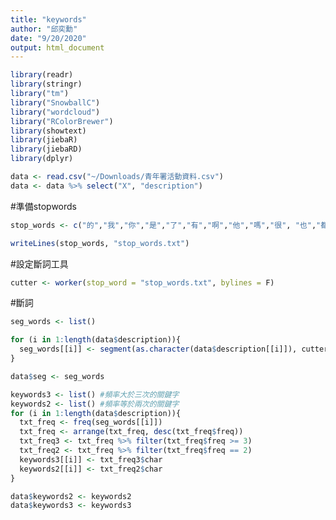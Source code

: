 ```yaml
---
title: "keywords"
author: "邱奕勳"
date: "9/20/2020"
output: html_document
---
```

```r
library(readr)
library(stringr)
library("tm")
library("SnowballC")
library("wordcloud")
library("RColorBrewer")
library(showtext)
library(jiebaR)
library(jiebaRD)
library(dplyr)
```

```r
data <- read.csv("~/Downloads/青年署活動資料.csv")
data <- data %>% select("X", "description")
```
#準備stopwords
```r
stop_words <- c("的","我","你","是","了","有","啊","他","嗎","很", "也","都", "欸","好","要","就","喔","對","可以","不","會","跟","吧","在","什麼", "看","但","感覺","他們","應該" ,"沒","說","那","還是","貼圖","覺得","不是","真的","知道","被", "想", "去", "她",  "沒有","為","怎麼","太","就是","不會","所以","這","一個","人","這個","比較","很多","自己","做","用","而且","現在","等","一樣","找", "這樣","https","才","寫","好像","有點","可能","因為","還有","多","然後" ,"需要","到","一下","不要","看到","檔案","你們","那麼","再","又","這種", "更","如果","啦", "時候","一定","上","像" ,"整個","這是" ,"比","怎樣" ,"來","讓","只是" ,"可是","com", "那個","阿","無法","以","還","之前", "買","一點","誰","叫",  "這麼", "高" , "吼" ,"我會","不過","大",  "看來","打","NA","一直","不用","已經","而已","死","意思","出來","把","直接","記得","不能","是不是", "實在","快","www", "幹嘛","不然","聽","畢竟","完","今天","喜歡","哪裡","先","個","關係","時間","下", "到底","算",  "但是","拿",  "東西","耶","反正","適合","開始","給", "tw",  "結果","還好","上次","be", "不想","其他","非常","youtu", "哪","還要","當", "靠" ,"完全","影響","只有","小","其實", "啥","改","回","搞","找到","發現", "一","看過" ,"學者",  "超","原來","滿","我要","最","接受","影片","裡面","只","8", "很難","有沒有","地方", "中","一次","別人","真","難怪","那種", "過","呢","想到","認識","只能","的確","為何","想像","忘記","根本","以後","人家","得","了解","就要","蠻","兩個","多少","著","有人","該","雖然","長","升","與","9","剛好","事","如何","1", "想要","指","起來","正常","哦","那些","大家","而","部分","唸","絕對","目前","久","昨天","可","至少","不到","有些","講話","最後","不好", "或", "不夠","大概","看起來","方法","太多","突然","忘","放",  "開","沒事","明天","E6",  "最近", "能","繼續","走", "後","沒人","還在","每個","之類","通常","不敢","好險","新",  "整理","從", "必須","變","差",  "跑","拜託","差不多" ,"講","帶","哇","的話","出","之","代表","下面","我還","給我","甚麼","黑","google","E5", "d","選","這些","填", "容易","明顯","考","連", "這位","提供","嘿","posts", "進行","老",  "這篇","原因","照片","哈哈哈","哈哈哈","本","所" ,"及","對於","　","行","和","時","表","and","性","3","2","並","較","以及","間","其","4","5","14","將","由","某"       )

writeLines(stop_words, "stop_words.txt")
```

#設定斷詞工具
```r
cutter <- worker(stop_word = "stop_words.txt", bylines = F)
```
#斷詞
```r
seg_words <- list()

for (i in 1:length(data$description)){
  seg_words[[i]] <- segment(as.character(data$description[[i]]), cutter)
}

data$seg <- seg_words
```

```r

keywords3 <- list() #頻率大於三次的關鍵字
keywords2 <- list() #頻率等於兩次的關鍵字
for (i in 1:length(data$description)){
  txt_freq <- freq(seg_words[[i]])
  txt_freq <- arrange(txt_freq, desc(txt_freq$freq))
  txt_freq3 <- txt_freq %>% filter(txt_freq$freq >= 3)
  txt_freq2 <- txt_freq %>% filter(txt_freq$freq == 2)
  keywords3[[i]] <- txt_freq3$char
  keywords2[[i]] <- txt_freq2$char
}

data$keywords2 <- keywords2
data$keywords3 <- keywords3
```

